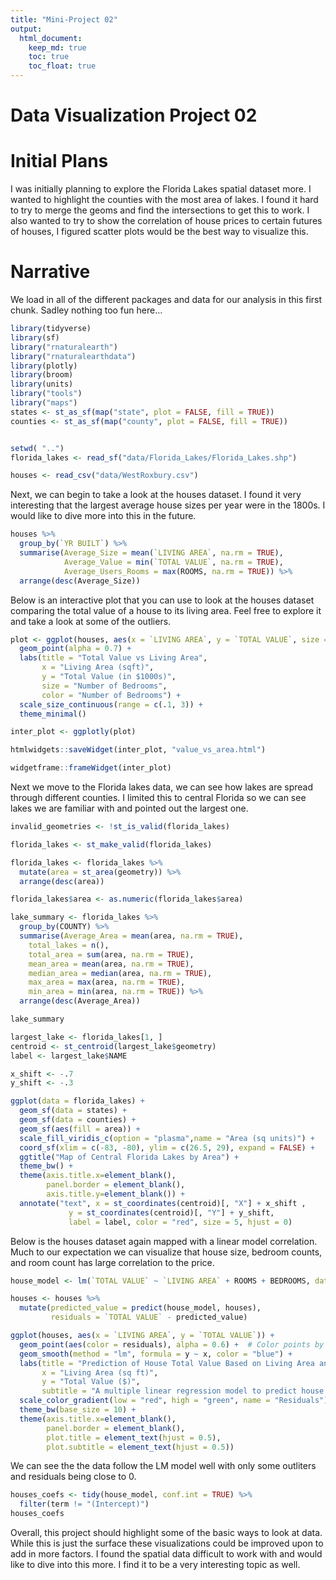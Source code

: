 ```yaml
---
title: "Mini-Project 02"
output: 
  html_document:
    keep_md: true
    toc: true
    toc_float: true
---
```


# Data Visualization Project 02

# Initial Plans

I was initially planning to explore the Florida Lakes spatial dataset more. I wanted to highlight the counties with the most area of lakes. I found it hard to try to merge the geoms and find the intersections to get this to work. I also wanted to try to show the correlation of house prices to certain futures of houses, I figured scatter plots would be the best way to visualize this.

# Narrative

We load in all of the different packages and data for our analysis in this first chunk. Sadley nothing too fun here…

```r
library(tidyverse)
library(sf)
library("rnaturalearth")
library("rnaturalearthdata")
library(plotly)
library(broom)
library(units)
library("tools")
library("maps")
states <- st_as_sf(map("state", plot = FALSE, fill = TRUE))
counties <- st_as_sf(map("county", plot = FALSE, fill = TRUE))


setwd( "..")
florida_lakes <- read_sf("data/Florida_Lakes/Florida_Lakes.shp")

houses <- read_csv("data/WestRoxbury.csv")

```

Next, we can begin to take a look at the houses dataset. I found it very interesting that the largest average house sizes per year were in the 1800s. I would like to dive more into this in the future.

```r
houses %>%
  group_by(`YR BUILT`) %>%
  summarise(Average_Size = mean(`LIVING AREA`, na.rm = TRUE),
            Average_Value = min(`TOTAL VALUE`, na.rm = TRUE),
            Average_Users_Rooms = max(ROOMS, na.rm = TRUE)) %>%
  arrange(desc(Average_Size))
```

Below is an interactive plot that you can use to look at the houses dataset comparing the total value of a house to its living area. Feel free to explore it and take a look at some of the outliers.

```r

plot <- ggplot(houses, aes(x = `LIVING AREA`, y = `TOTAL VALUE`, size = BEDROOMS, color = BEDROOMS)) +
  geom_point(alpha = 0.7) +
  labs(title = "Total Value vs Living Area",
       x = "Living Area (sqft)",
       y = "Total Value (in $1000s)",
       size = "Number of Bedrooms",
       color = "Number of Bedrooms") +
  scale_size_continuous(range = c(.1, 3)) +
  theme_minimal()

inter_plot <- ggplotly(plot)

htmlwidgets::saveWidget(inter_plot, "value_vs_area.html")

```

```r
widgetframe::frameWidget(inter_plot)
```


Next we move to the Florida lakes data, we can see how lakes are spread through different counties. I limited this to central Florida so we can see lakes we are familiar with and pointed out the largest one.

```r
invalid_geometries <- !st_is_valid(florida_lakes)

florida_lakes <- st_make_valid(florida_lakes)

florida_lakes <- florida_lakes %>%
  mutate(area = st_area(geometry)) %>%
  arrange(desc(area))

florida_lakes$area <- as.numeric(florida_lakes$area)

lake_summary <- florida_lakes %>%
  group_by(COUNTY) %>%
  summarise(Average_Area = mean(area, na.rm = TRUE),
    total_lakes = n(),
    total_area = sum(area, na.rm = TRUE),
    mean_area = mean(area, na.rm = TRUE),
    median_area = median(area, na.rm = TRUE),
    max_area = max(area, na.rm = TRUE),
    min_area = min(area, na.rm = TRUE)) %>%
  arrange(desc(Average_Area))

lake_summary

```


```r
largest_lake <- florida_lakes[1, ]
centroid <- st_centroid(largest_lake$geometry)
label <- largest_lake$NAME

x_shift <- -.7
y_shift <- -.3

ggplot(data = florida_lakes) +
  geom_sf(data = states) +
  geom_sf(data = counties) +
  geom_sf(aes(fill = area)) +
  scale_fill_viridis_c(option = "plasma",name = "Area (sq units)") +
  coord_sf(xlim = c(-83, -80), ylim = c(26.5, 29), expand = FALSE) +
  ggtitle("Map of Central Florida Lakes by Area") +
  theme_bw() +
  theme(axis.title.x=element_blank(),
        panel.border = element_blank(),
        axis.title.y=element_blank()) +
  annotate("text", x = st_coordinates(centroid)[, "X"] + x_shift , 
             y = st_coordinates(centroid)[, "Y"] + y_shift, 
             label = label, color = "red", size = 5, hjust = 0)

```
Below is the houses dataset again mapped with a linear model correlation. Much to our expectation we can visualize that house size, bedroom counts, and room count has large correlation to the price. 

```r

house_model <- lm(`TOTAL VALUE` ~ `LIVING AREA` + ROOMS + BEDROOMS, data = houses)

houses <- houses %>%
  mutate(predicted_value = predict(house_model, houses),
         residuals = `TOTAL VALUE` - predicted_value)

ggplot(houses, aes(x = `LIVING AREA`, y = `TOTAL VALUE`)) +
  geom_point(aes(color = residuals), alpha = 0.6) +  # Color points by residuals
  geom_smooth(method = "lm", formula = y ~ x, color = "blue") +
  labs(title = "Prediction of House Total Value Based on Living Area and Number of Rooms",
       x = "Living Area (sq ft)",
       y = "Total Value ($)",
       subtitle = "A multiple linear regression model to predict house value") +
  scale_color_gradient(low = "red", high = "green", name = "Residuals") +
  theme_bw(base_size = 10) +
  theme(axis.title.x=element_blank(),
        panel.border = element_blank(),
        plot.title = element_text(hjust = 0.5),
        plot.subtitle = element_text(hjust = 0.5))

```

We can see the the data follow the LM model well with only some outliters and residuals being close to 0.

```r
houses_coefs <- tidy(house_model, conf.int = TRUE) %>% 
  filter(term != "(Intercept)")
houses_coefs
```
Overall, this project should highlight some of the basic ways to look at data. While this is just the surface these visualizations could be improved upon to add in more factors. I found the spatial data difficult to work with and would like to dive into this more. I find it to be a very interesting topic as well.